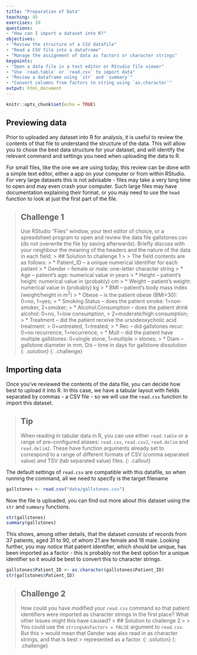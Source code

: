 ```yaml
---
title: "Preparation of Data"
teaching: 45
exercises: 10
questions:
- "How can I import a dataset into R?"
objectives:
- "Review the structure of a CSV datafile"
- "Read a CSV file into a dataframe"
- "Manage the assignment of data as factors or character strings"
keypoints:
- "Open a data file in a text editor or RStudio file viewer"
- "Use `read.table` or `read.csv` to import data"
- "Review a dataframe using `str` and `summary`"
- "Convert columns from factors to string using `as.character`"
output: html_document
---
```


```r
knitr::opts_chunk$set(echo = TRUE)
```

## Previewing data

Prior to uploaded any dataset into R for analysis, it is useful to review the 
contents of that file to understand the structure of the data. This will allow
you to chose the best data structure for your dataset, and will identify the 
relevant command and settings you need when uploading the data to R. 

For small files, like the one we are using today, this review can be done with a
simple text editor, either a app on your computer or from within RStudio. For 
very large datasets this is not advisable - files may take a very long time to 
open and may even crash your computer. Such large files may have documentation 
explaining their format, or you may need to use the `head` function to look at 
just the first part of the file.

> ## Challenge 1
> 
> Use RStudio “Files” window, your text editor of choice, or a spreadsheet 
> program to open and review the data file gallstones.csv (do not overwrite 
> the file by saving afterwards). Briefly discuss with your neighbour the 
> meaning of the headers and the nature of the data in each field.
> > ## Solution to challenge 1
> > 
> > The field contents are as follows:
> > * Patient_ID – a unique numerical identifier for each patient
> > * Gender – female or male: one-letter character string
> > * Age – patient’s age: numerical value in years
> > * Height – patient’s height: numerical value in (probably) cm
> > * Weight – patient’s weight: numerical value in (probably) kg
> > * BMI – patient’s body mass index (weight/height in m<sup>2</sup>)
> > * Obese – is the patient obese (BMI>30): 0=no, 1=yes;
> > * Smoking.Status – does the patient smoke: 1=non-smoker, 2=smoker; 
> > * Alcohol.Consumption – does the patient drink alcohol: 0=no, 1=low consumption,
> > 2=moderate/high consumption; 
> > * Treatment – did the patient receive the ursodeoxycholic acid treatment: 
> > 0=untreated, 1=treated; 
> > * Rec – did gallstones recur: 0=no recurrence, 1=recurrence; 
> > * Mult – did the patient have multiple gallstones: 0=single stone, 1=multiple 
> > stones; 
> > * Diam – gallstone diameter in mm; Dis – time in days for gallstone dissolution
> {: .solution}
{: .challenge}

## Importing data

Once you've reviewed the contents of the data file, you can decide how best to
upload it into R. In this case, we have a tabular layout with fields separated
by commas - a CSV file - so we will use the `read.csv` function to import this
dataset.

> ## Tip
When reading in tabular data in R, you can use either `read.table` or a range of 
pre-configured aliases: `read.csv`, `read.csv2`, `read.delim` and `read.delim2`.
These have function arguments already set to correspond to a range of different 
formats of CSV (comma separated value) and TSV (tab separated value) files.
{: .callout}


The default settings of `read.csv` are compatible with this datafile, so when
running the command, all we need to specify is the target filename
```r
gallstones <- read.csv("data/gallstones.csv")
```

Now the file is uploaded, you can find out more about this dataset using the `str`
and `summary` functions.
```r
str(gallstones)
summary(gallstones)
```
This shows, among other details, that the dataset consists of records from 37 
patients, aged 31 to 90, of whom 21 are female and 16 male. Looking further, you
may notice that patient identifier, which should be unique, has been imported 
as a factor - this is probably not the best option for a unique identifier so it 
would be best to convert this to character strings.

```r
gallstones$Patient_ID <- as.character(gallstones$Patient_ID)
str(gallstones$Patient_ID)
```

> ## Challenge 2
> 
> How could you have modified your `read.csv` command so that patient identifiers
> were imported as character strings in the first place? What other issues might
> this have caused?
> > ## Solution to challenge 2
> > 
> > You could use the `stringsAsFactors = FALSE` argument to `read.csv`. But this
> > would mean that Gender was also read in as character strings, and that is best
> > represented as a factor.
> {: .solution}
{: .challenge}

